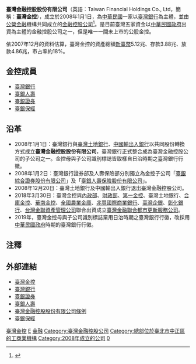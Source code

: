{{Refimprove|time=2021-08-29T16:53:59+00:00}}
{{Infobox Company 
| company_name       = 臺灣金融控股股份有限公司
| company_name_en    = Taiwan Financial Holdings Co., Ltd.
| company_logo       = Taiwan Financial Holdings Logo 2019.svg
| company_type       = [[金融控股公司|金融控股公司]]、公開發行公司（[[中華民國財政部|財政部]][[國營事業|國營事業]]）
| company_slogan     =  
| traded_as          = {{twse2|5868}}<br>（2009年11月17日公開發行）
| local_code_name    = TW
| local_code         = 28428379
| trading_name       = 臺灣金控、臺灣金、TFH
| foundation         = 2008年1月1日（{{age in years and days|2008|1|1|age=no}}）
| location           = {{ROC-TW}}<br/>[[臺北市|臺北市]][[中正區_(台北市)|中正區]][[重慶南路_(台北市)|重慶南路]]一段120號
| key_people         = 董事長：[[呂桔誠|呂桔誠]]<br/>總經理：魏江霖
| industry           = 金融業
| products           = 
| capital            = [[新台幣|新台幣]]90,000,000,000
| revenue            = {{decrease}}[[新台幣|新台幣]]683.28億元（2016年）
| operating_income   = {{profit}}[[新台幣|新台幣]]159.34億元（2016年）
| net_income         = {{profit}}[[新台幣|新台幣]]148.12億元（2016年）
| assets             = [[新台幣|新台幣]]90,000,000,000元
| profit             = 
| market_value       =
| num_employees      = 
| P/E ratio          =
| earnings_per_share = 1.65（2016年）
| net_asset_value    = 28.19（2015年）
| accounting_period  = 
| parent             = 
| divisions          =
| major_shareholder  = [[中華民國財政部|財政部]] 100%
| subsid             = [[臺灣銀行|臺灣銀行]] <br /> [[臺銀人壽|臺銀人壽]] <br /> 臺銀證券 <br /> 臺銀保經
| homepage           = http://www.twfhc.com.tw/
| footnotes          =
}}
'''臺灣金融控股股份有限公司'''（英語：Taiwan Financial Holdings Co., Ltd，簡稱：'''臺灣金控'''），成立於2008年1月1日，為[[中華民國|中華民國]]一家以[[臺灣銀行|臺灣銀行]]為主體，並由[[中華民國公營事業|公營]][[金融|金融]]機構共同成立的[[金融控股公司|金融控股公司]]<ref>{{cite news | language = | author = | coauthors = | url =http://www.libertytimes.com.tw/2007/new/dec/28/today-e14.htm | title =台灣金控 下月成立 | work = | publisher =[[自由時報|自由時報]] | pages = | date =2007-12-28 | accessdate =2008-06-19 }}</ref>。是目前臺灣五家資金以[[中華民國政府|中華民國政府]]出資為主體的金融控股公司之一，但是唯一一間未上市的公股金控。

依2007年12月的資料估算，臺灣金控的資產總額[[新臺幣|新臺幣]]5.12兆、存款3.88兆、放款4.86兆，市占率約18%。

== 金控成員 ==
*[[臺灣銀行|臺灣銀行]]
*[[臺銀人壽|臺銀人壽]]
*[[臺銀證券|臺銀證券]]
*[[臺銀保經|臺銀保經]]

== 沿革 ==
*2008年1月1日：臺灣銀行與[[臺灣土地銀行|臺灣土地銀行]]、[[中國輸出入銀行|中國輸出入銀行]]以共同股份轉換方式成立'''臺灣金融控股股份有限公司'''，臺灣銀行正式整合成為臺灣金融控股公司的子公司之一。金控母與子公司識別標誌皆取樣自日治時期之臺灣銀行行徽。
*2008年1月2日：臺灣銀行證券部及人壽保險部分別獨立為金控子公司「[[臺銀綜合證券股份有限公司|臺銀綜合證券股份有限公司]]」及「[[臺銀人壽保險股份有限公司|臺銀人壽保險股份有限公司]]」。
*2008年12月20日：臺灣土地銀行及中國輸出入銀行退出臺灣金融控股公司。
*2018年3月30日：臺灣金控與[[中華民國內政部|內政部]]、[[財政部|財政部]]、[[第一金控|第一金控]]、臺灣土地銀行、[[合庫金控|合庫金控]]、[[華南金控|華南金控]]、[[全國農業金庫|全國農業金庫]]、[[兆豐國際商業銀行|兆豐國際商業銀行]]、[[臺灣企銀|臺灣企銀]]、[[彰化銀行|彰化銀行]]、[[台灣金聯資產管理公司|台灣金聯資產管理公司]]聯合出資成立[[臺灣金融聯合都市更新服務公司|臺灣金融聯合都市更新服務公司]]。
*2019年，臺灣金控母與子公司識別標誌棄用日治時期之臺灣銀行行徽，改採用[[中華民國政府|中華民國政府]]時期的臺灣銀行行徽。

== 注釋 ==
{{Reflist}}

== 外部連結 ==
{{Wikisource|臺灣金融控股股份有限公司條例}}
*[https://www.twfhc.com.tw/index.aspx 臺灣金控]{{zh-tw}}
*[http://www.bot.com.tw/ 臺灣銀行]{{zh-tw}}
*[http://www.twfhcsec.com.tw/ 臺銀證券]{{zh-tw}}
*[http://www.twfhclife.com.tw/ 臺銀人壽]{{zh-tw}}
*[https://www.webcitation.org/5cfRgnSxH?url=http://www.president.gov.tw/paper/pdf/6832-1.pdf 臺灣金融控股股份有限公司條例]
*[http://www.botib.com.tw/ 臺銀保經]{{zh-tw}}

{{台灣的金融控股公司}}
{{中華民國財政部所屬組織}}
{{中華民國國營事業}}
{{Authority control}}

{{DEFAULTSORT:TFHG}}
[[Category:臺灣金控|]]
[[Category:中華民國財政部|E]]
[[Category:中華民國公營事業|金融]]
[[Category:臺灣金融控股公司|Category:臺灣金融控股公司]]
[[Category:總部位於臺北市中正區的工商業機構|Category:總部位於臺北市中正區的工商業機構]]
[[Category:2008年成立的公司|Category:2008年成立的公司]]
[[Category:臺灣證券交易所上市公司|0]]